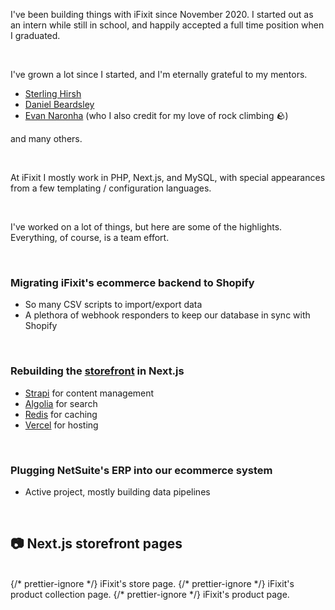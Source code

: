 
I've been building things with iFixit since November 2020. I started out as an
intern while still in school, and happily accepted a full time position when I
graduated.

<br />

I've grown a lot since I started, and I'm eternally grateful to my mentors.

-  [Sterling Hirsh](https://github.com/sterlinghirsh)
-  [Daniel Beardsley](https://github.com/danielbeardsley)
-  [Evan Naronha](https://github.com/evannoronha) (who I also credit for my love of rock climbing 🪨)

and many others.

<br />

At iFixit I mostly work in PHP, Next.js, and MySQL, with special appearances
from a few templating / configuration languages.

<br />

I've worked on a lot of things, but here are some of the highlights. Everything,
of course, is a team effort.

<br />

### Migrating iFixit's ecommerce backend to Shopify

-  So many CSV scripts to import/export data
-  A plethora of webhook responders to keep our database in sync with Shopify

<br />

### Rebuilding the [storefront](https://www.ifixit.com/Store) in Next.js

-  [Strapi](https://strapi.io/) for content management
-  [Algolia](https://www.algolia.com/doc/guides/building-search-ui/what-is-instantsearch/js/) for search
-  [Redis](https://redis.io/) for caching
-  [Vercel](https://vercel.com/) for hosting

<br />

### Plugging NetSuite's ERP into our ecommerce system

-  Active project, mostly building data pipelines

<br />

## 📷️ Next.js storefront pages

<br />

<div className="flex flex-col items-center space-y-8">
   <CaptionedImage
      src={IFixitStorePage}
      alt="iFixit's store page."
      width="1024"
      priority
   >
      {/* prettier-ignore */}
      <CaptionText>iFixit's <ExternalLink href="https://www.ifixit.com/Store">store page.</ExternalLink></CaptionText>
   </CaptionedImage>
   <CaptionedImage
      src={IFixitCollectionPage}
      alt="iFixit's product collection page."
      width="1024"
   >
      {/* prettier-ignore */}
      <CaptionText>iFixit's <ExternalLink href="https://www.ifixit.com/Parts">product collection page.</ExternalLink></CaptionText>
   </CaptionedImage>
   <CaptionedImage
      src={IFixitProductPage}
      alt="iFixit's product page."
      width="1024"
   >
      {/* prettier-ignore */}
      <CaptionText>iFixit's <ExternalLink href="https://www.ifixit.com/products/essential-electronics-toolkit">product page.</ExternalLink></CaptionText>
   </CaptionedImage>
</div>
